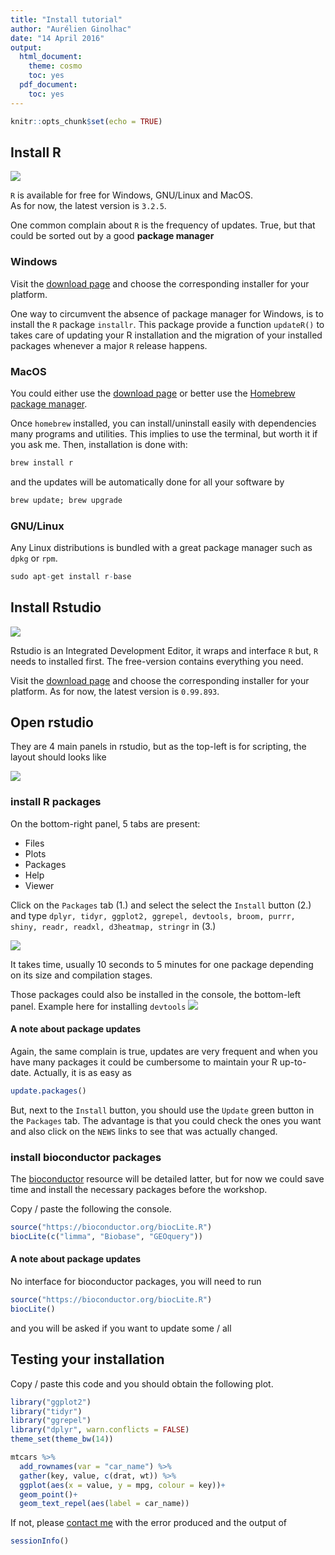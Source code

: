 ```yaml
---
title: "Install tutorial"
author: "Aurélien Ginolhac"
date: "14 April 2016"
output:
  html_document:
    theme: cosmo
    toc: yes
  pdf_document:
    toc: yes
---
```


```r
knitr::opts_chunk$set(echo = TRUE)
```

## Install R

![](img/Rlogo_90.png)

`R` is available for free for Windows, GNU/Linux and MacOS.  
As for now, the latest version is `3.2.5`.

One common complain about `R` is the frequency of updates. True, but that could be sorted out
by a good **package manager**

### Windows

Visit the [download page](https://cloud.r-project.org/) and choose the corresponding installer for your platform.

One way to circumvent the absence of package manager for Windows, is to install the `R` package
`installr`. This package provide a function `updateR()` to takes care of updating your R installation
and the migration of your installed packages whenever a major `R` release happens.

### MacOS

You could either use the [download page](https://cloud.r-project.org/) or better use the 
[Homebrew package manager](http://brew.sh/).

Once `homebrew` installed, you can install/uninstall easily with dependencies many programs
and utilities. This implies to use the terminal, but worth it if you ask me.
Then, installation is done with:

```r
brew install r
```

and the updates will be automatically done for all your software by
```r
brew update; brew upgrade
```

### GNU/Linux

Any Linux distributions is bundled with a great package manager such as `dpkg` or `rpm`.

```r
sudo apt-get install r-base
```


## Install Rstudio

![](img/rstudiosticker_110.png)

Rstudio is an Integrated Development Editor, it wraps and interface `R` but, 
`R` needs to installed first. The free-version contains everything you need.

Visit the [download page](https://www.rstudio.com/products/rstudio/download/) and
choose the corresponding installer for your platform. As for now, the latest version is `0.99.893`.

## Open rstudio

They are 4 main panels in rstudio, but as the top-left is for scripting, the layout should looks like

![](img/rstudio_blank_700.png)

### install R packages

On the bottom-right panel, 5 tabs are present:

- Files
- Plots
- Packages
- Help
- Viewer

Click on the `Packages` tab (1.) and select the select the `Install` button (2.)
and type `dplyr, tidyr, ggplot2, ggrepel, devtools, broom, purrr, shiny, readr, readxl, d3heatmap, stringr` in (3.)

![](img/install_packages_300.png)

It takes time, usually 10 seconds to 5 minutes for one package depending on its size and compilation stages.

Those packages could also be installed in the console, the bottom-left panel.
Example here for installing `devtools`
![](img/install_console_200.png)


#### A note about package updates

Again, the same complain is true, updates are very frequent and when you have many packages
it could be cumbersome to maintain your R up-to-date. Actually, it is as easy as
```r
update.packages()
```

But, next to the `Install` button, you should use the `Update` green button in the `Packages` tab. 
The advantage is that you could check the ones you want and also click on the `NEWS` links to see
that was actually changed.

### install bioconductor packages

The [bioconductor](https://www.bioconductor.org/) resource will be detailed latter, but for now 
we could save time and install the necessary packages before the workshop.

Copy / paste the following the console.
```r
source("https://bioconductor.org/biocLite.R")
biocLite(c("limma", "Biobase", "GEOquery"))
```

#### A note about package updates

No interface for bioconductor packages, you will need to run
```r
source("https://bioconductor.org/biocLite.R")
biocLite()
```

and you will be asked if you want to update some / all

## Testing your installation

Copy / paste this code and you should obtain the following plot.
```r
library("ggplot2")
library("tidyr")
library("ggrepel")
library("dplyr", warn.conflicts = FALSE)
theme_set(theme_bw(14))

mtcars %>%
  add_rownames(var = "car_name") %>%
  gather(key, value, c(drat, wt)) %>%
  ggplot(aes(x = value, y = mpg, colour = key))+
  geom_point()+
  geom_text_repel(aes(label = car_name))
```

If not, please [contact me](mailto:aurelien.ginolhac@uni.lu) with the error produced and the output of
```r
sessionInfo()
```

